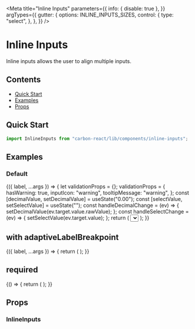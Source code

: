 
<Meta
  title="Inline Inputs"
  parameters={{
    info: { disable: true },
  }}
  argTypes={{
    gutter: {
      options: INLINE_INPUTS_SIZES,
      control: {
        type: "select",
      },
    },
  }}
/>

# Inline Inputs

Inline inputs allows the user to align multiple inputs.

## Contents

- [Quick Start](#quick-start)
- [Examples](#examples)
- [Props](#props)

## Quick Start

```javascript
import InlineInputs from "carbon-react/lib/components/inline-inputs";
```

## Examples

### Default

<Canvas>
  <Story
    name="default"
    args={{
      gutter: "none",
      label: "Inline Inputs",
    }}
  >
    {({ label, ...args }) => {
      let validationProps = {};
      validationProps = {
        hasWarning: true,
        inputIcon: "warning",
        tooltipMessage: "warning",
      };
      const [decimalValue, setDecimalValue] = useState("0.00");
      const [selectValue, setSelectValue] = useState("");
      const handleDecimalChange = (ev) => {
        setDecimalValue(ev.target.value.rawValue);
      };
      const handleSelectChange = (ev) => {
        setSelectValue(ev.target.value);
      };
      return (
        <InlineInputs label={label} {...args}>
          <Textbox {...validationProps} />
          <Decimal value={decimalValue} onChange={handleDecimalChange} />
          <Select value={selectValue} onChange={handleSelectChange}>
            <Option text="Amber" value="1" />
            <Option text="Black" value="2" />
            <Option text="Blue" value="3" />
            <Option text="Brown" value="4" />
            <Option text="Green" value="5" />
            <Option text="Orange" value="6" />
            <Option text="Pink" value="7" />
            <Option text="Purple" value="8" />
            <Option text="Red" value="9" />
            <Option text="White" value="10" />
            <Option text="Yellow" value="11" />
          </Select>
        </InlineInputs>
      );
    }}
  </Story>
</Canvas>

## with adaptiveLabelBreakpoint

<Canvas>
  <Story
    name="with adaptiveLabelBreakpoint"
    args={{
      gutter: "none",
      label: "My Inline Inputs",
    }}
  >
    {({ label, ...args }) => {
      return (
        <Box p={4}>
          <InlineInputs
            label={label}
            adaptiveLabelBreakpoint={768}
            labelWidth={30}
            {...args}
          >
            <Textbox />
            <Textbox />
          </InlineInputs>
          <Textbox label="My Textbox" adaptiveLabelBreakpoint={768} />
        </Box>
      );
    }}
  </Story>
</Canvas>

## required

<Canvas>
  <Story name="required" parameters={{ controls: { disable: true }}}>
    {() => {
      return (
        <InlineInputs
          label="Inline Inputs"
          required
        >
          <Textbox />
          <Textbox />
        </InlineInputs>
      );
    }}
  </Story>
</Canvas>

## Props

### InlineInputs

<StyledSystemProps of={InlineInputs} noHeader margin />
